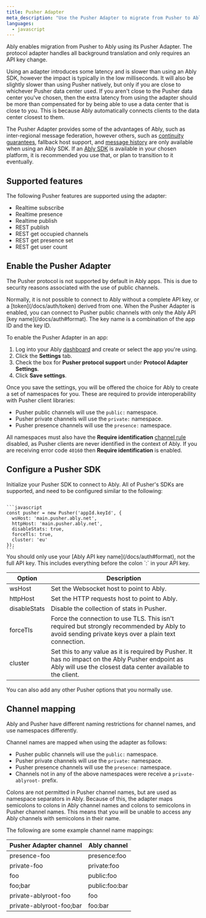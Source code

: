 ```yaml
---
title: Pusher Adapter
meta_description: "Use the Pusher Adapter to migrate from Pusher to Ably by only changing your API key."
languages:
  - javascript
---
```


Ably enables migration from Pusher to Ably using its Pusher Adapter. The protocol adapter handles all background translation and only requires an API key change.

Using an adapter introduces some latency and is slower than using an Ably SDK, however the impact is typically in the low milliseconds. It will also be slightly slower than using Pusher natively, but only if you are close to whichever Pusher data center used. If you aren't close to the Pusher data center you've chosen, then the extra latency from using the adapter should be more than compensated for by being able to use a data center that is close to you. This is because Ably automatically connects clients to the data center closest to them.

The Pusher Adapter provides some of the advantages of Ably, such as inter-regional message federation, however others, such as [continuity guarantees](https://ably.com/four-pillars-of-dependability), fallback host support, and [message history](/docs/storage-history/history) are only available when using an Ably SDK. If an [Ably SDK](/docs/sdks) is available in your chosen platform, it is recommended you use that, or plan to transition to it eventually.

## Supported features <a id="features"/>

The following Pusher features are supported using the adapter:

* Realtime subscribe
* Realtime presence
* Realtime publish
* REST publish
* REST get occupied channels
* REST get presence set
* REST get user count

## Enable the Pusher Adapter <a id="enable"/>

The Pusher protocol is not supported by default in Ably apps. This is due to security reasons associated with the use of public channels.

<Aside data-type='important'>
Normally, it is not possible to connect to Ably without a complete API key, or a [token](/docs/auth/token) derived from one. When the Pusher Adapter is enabled, you can connect to Pusher public channels with only the Ably API [key name](/docs/auth#format). The key name is a combination of the app ID and the key ID.
</Aside>

To enable the Pusher Adapter in an app:

1. Log into your Ably [dashboard](https://ably.com/dashboard) and create or select the app you're using.
2. Click the **Settings** tab.
3. Check the box for **Pusher protocol support** under **Protocol Adapter Settings**.
4. Click **Save settings**.

Once you save the settings, you will be offered the choice for Ably to create a set of namespaces for you. These are required to provide interoperability with Pusher client libraries:

* Pusher public channels will use the `public:` namespace.
* Pusher private channels will use the `private:` namespace.
* Pusher presence channels will use the `presence:` namespace.

All namespaces must also have the **Require identification** [channel rule](/docs/channels#rules) disabled, as Pusher clients are never identified in the context of Ably. If you are receiving error code `40160` then **Require identification** is enabled.

## Configure a Pusher SDK <a id="configure"/>

Initialize your Pusher SDK to connect to Ably. All of Pusher's SDKs are supported, and need to be configured similar to the following:

<Code>
```javascript
const pusher = new Pusher('appId.keyId', {
  wsHost: 'main.pusher.ably.net',
  httpHost: 'main.pusher.ably.net',
  disableStats: true,
  forceTls: true,
  cluster: 'eu'
});
```
</Code>

<Aside data-type='note'>
You should only use your [Ably API key name](/docs/auth#format), not the full API key. This includes everything before the colon `:` in your API key.
</Aside>

| Option | Description |
|--------|-------------|
| wsHost | Set the Websocket host to point to Ably. |
| httpHost | Set the HTTP requests host to point to Ably. |
| disableStats | Disable the collection of stats in Pusher. |
| forceTls | Force the connection to use TLS. This isn't required but strongly recommended by Ably to avoid sending private keys over a plain text connection. |
| cluster | Set this to any value as it is required by Pusher. It has no impact on the Ably Pusher endpoint as Ably will use the closest data center available to the client. |

You can also add any other Pusher options that you normally use.

## Channel mapping <a id="mapping"/>

Ably and Pusher have different naming restrictions for channel names, and use namespaces differently.

Channel names are mapped when using the adapter as follows:

* Pusher public channels will use the `public:` namespace.
* Pusher private channels will use the `private:` namespace.
* Pusher presence channels will use the `presence:` namespace.
* Channels not in any of the above namespaces were receive a `private-ablyroot-` prefix.

Colons are not permitted in Pusher channel names, but are used as namespace separators in Ably. Because of this, the adapter maps semicolons to colons in Ably channel names and colons to semicolons in Pusher channel names. This means that you will be unable to access any Ably channels with semicolons in their name.

The following are some example channel name mappings:

| Pusher Adapter channel | Ably channel |
|------------------------|--------------|
| presence-foo | presence:foo |
| private-foo | private:foo |
| foo | public:foo |
| foo;bar | public:foo:bar |
| private-ablyroot-foo | foo |
| private-ablyroot-foo;bar | foo:bar |
